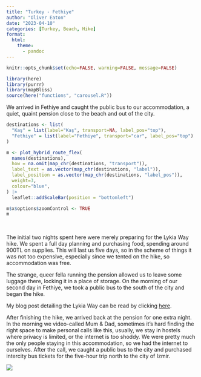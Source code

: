 ```yaml
---
title: "Turkey - Fethiye"
author: "Oliver Eaton"
date: "2023-04-10"
categories: [Turkey, Beach, Hike]
format: 
  html:
    theme: 
      - pandoc
---
```


```r
knitr::opts_chunk$set(echo=FALSE, warning=FALSE, message=FALSE)
```

```r
library(here)
library(purrr)
library(mapBliss)
source(here("functions", "carousel.R"))
```

We arrived in Fethiye and caught the public bus to our accommodation, a quiet, quaint pension close to the beach and out of the city.

```r
destinations <- list(
  "Kaş" = list(label="Kaş", transport=NA, label_pos="top"),
  "Fethiye" = list(label="Fethiye", transport="car", label_pos="top")
)

m <- plot_hybrid_route_flex(
  names(destinations),
  how = na.omit(map_chr(destinations, "transport")),
  label_text = as.vector(map_chr(destinations, "label")),
  label_position = as.vector(map_chr(destinations, "label_pos")),
  weight=3,
  colour="blue",
) |>
  leaflet::addScaleBar(position = "bottomleft")

m$x$options$zoomControl <- TRUE
m
```

<br>

The initial two nights spent here were merely preparing for the Lykia Way hike. We spent a full day planning and purchasing food, spending around 900TL on supplies. This will last us five days, so in the scheme of things it was not too expensive, especially since we tented on the hike, so accommodation was free.

The strange, queer fella running the pension allowed us to leave some luggage there, locking it in a place of storage. On the morning of our second day in Fethiye, we took a public bus to the south of the city and began the hike.

My blog post detailing the Lykia Way can be read by clicking [here](https://shaggycamel-travelblog.netlify.app/posts/turkey-lykia-yolu/).

After finishing the hike, we arrived back at the pension for one extra night. In the morning we video-called Mum & Dad, sometimes it's hard finding the right space to make personal calls like this, usually, we stay in hostels where privacy is limited, or the internet is too shoddy. We were pretty much the only people staying in this accommodation, so we had the internet to ourselves. After the call, we caught a public bus to the city and purchased intercity bus tickets for the five-hour trip north to the city of Izmir.

![](media_data/20230407_191750.jpg)
